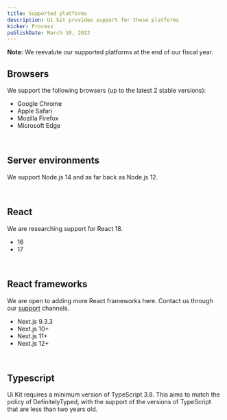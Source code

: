 ```yaml
---
title: Supported platforms
description: Ui kit provides support for these platforms
kicker: Process
publishDate: March 10, 2022
---
```


<Alert dismissable={false} variant="information">
  <b>Note:</b> We reevalute our supported platforms at the end of our fiscal
  year.
</Alert>

<BR />

## Browsers

We support the following browsers (up to the latest 2 stable versions):

- Google Chrome
- Apple Safari
- Mozilla Firefox
- Microsoft Edge

<br />

## Server environments

We support Node.js 14 and as far back as Node.js 12.

<br />

## React

We are researching support for React 18.

- 16
- 17

<br />

## React frameworks

We are open to adding more React frameworks here. Contact us through our [support](/support) channels.

- Next.js 9.3.3
- Next.js 10+
- Next.js 11+
- Next.js 12+

<br />

## Typescript

Ui Kit requires a minimum version of TypeScript 3.8. This aims to match the policy of DefinitelyTyped, with the support of the versions of TypeScript that are less than two years old.
